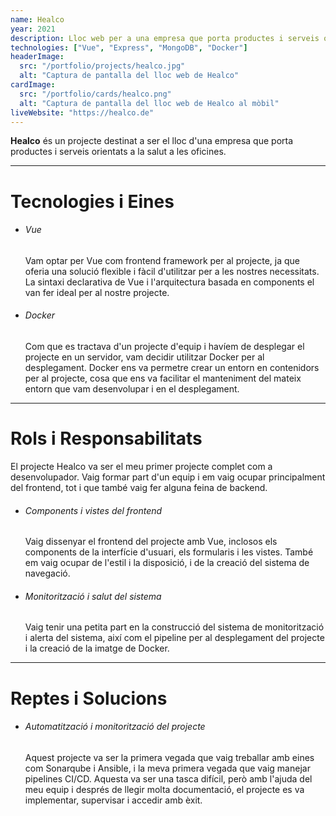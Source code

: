 ```yaml
---
name: Healco
year: 2021
description: Lloc web per a una empresa que porta productes i serveis orientats a la salut a les oficines.
technologies: ["Vue", "Express", "MongoDB", "Docker"]
headerImage:
  src: "/portfolio/projects/healco.jpg"
  alt: "Captura de pantalla del lloc web de Healco"
cardImage:
  src: "/portfolio/cards/healco.png"
  alt: "Captura de pantalla del lloc web de Healco al mòbil"
liveWebsite: "https://healco.de"
---
```


<strong>Healco</strong> és un projecte destinat a ser el lloc d'una empresa que
porta productes i serveis orientats a la salut a les oficines.

<hr />

<h1 class="text-2xl">Tecnologies i Eines</h1>
<ul>
  <li>
    <h6 className="text-lg font-semibold">Vue</h6>
    <p>
      Vam optar per Vue com frontend framework per al projecte, ja que oferia
      una solució flexible i fàcil d'utilitzar per a les nostres necessitats. La
      sintaxi declarativa de Vue i l'arquitectura basada en components el van
      fer ideal per al nostre projecte.
    </p>
  </li>
  <li>
    <h6 className="text-lg font-semibold">Docker</h6>
    <p>
      Com que es tractava d'un projecte d'equip i havíem de desplegar el
      projecte en un servidor, vam decidir utilitzar Docker per al desplegament.
      Docker ens va permetre crear un entorn en contenidors per al projecte,
      cosa que ens va facilitar el manteniment del mateix entorn que vam
      desenvolupar i en el desplegament.
    </p>
  </li>
</ul>

<hr />

<h1 class="text-2xl">Rols i Responsabilitats</h1>
El projecte Healco va ser el meu primer projecte complet com a desenvolupador.
Vaig formar part d'un equip i em vaig ocupar principalment del frontend, tot i
que també vaig fer alguna feina de backend.
<ul>
  <li>
    <h6 className="text-lg font-semibold">Components i vistes del frontend</h6>
    <p>
      Vaig dissenyar el frontend del projecte amb Vue, inclosos els components
      de la interfície d'usuari, els formularis i les vistes. També em vaig
      ocupar de l'estil i la disposició, i de la creació del sistema de
      navegació.
    </p>
  </li>
  <li>
    <h6 className="text-lg font-semibold">
      Monitorització i salut del sistema
    </h6>
    <p>
      Vaig tenir una petita part en la construcció del sistema de monitorització
      i alerta del sistema, així com el pipeline per al desplegament del
      projecte i la creació de la imatge de Docker.
    </p>
  </li>
</ul>

<hr />

<h1 class="text-2xl">Reptes i Solucions</h1>
<ul>
  <li>
    <h6 className="text-lg font-semibold">
      Automatització i monitorització del projecte
    </h6>
    <p>
      Aquest projecte va ser la primera vegada que vaig treballar amb eines com
      Sonarqube i Ansible, i la meva primera vegada que vaig manejar pipelines
      CI/CD. Aquesta va ser una tasca difícil, però amb l'ajuda del meu equip i
      després de llegir molta documentació, el projecte es va implementar,
      supervisar i accedir amb èxit.
    </p>
  </li>
</ul>
